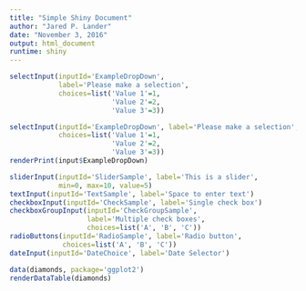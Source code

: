 ```yaml
---
title: "Simple Shiny Document"
author: "Jared P. Lander"
date: "November 3, 2016"
output: html_document
runtime: shiny
---
```



```r
selectInput(inputId='ExampleDropDown',
            label='Please make a selection',
            choices=list('Value 1'=1,
                         'Value 2'=2,
                         'Value 3'=3))
```


```r
selectInput(inputId='ExampleDropDown', label='Please make a selection',
            choices=list('Value 1'=1,
                         'Value 2'=2,
                         'Value 3'=3))
renderPrint(input$ExampleDropDown)
```


```r
sliderInput(inputId='SliderSample', label='This is a slider',
            min=0, max=10, value=5)
textInput(inputId='TextSample', label='Space to enter text')
checkboxInput(inputId='CheckSample', label='Single check box')
checkboxGroupInput(inputId='CheckGroupSample',
                   label='Multiple check boxes',
                   choices=list('A', 'B', 'C'))
radioButtons(inputId='RadioSample', label='Radio button',
             choices=list('A', 'B', 'C'))
dateInput(inputId='DateChoice', label='Date Selector')
```


```r
data(diamonds, package='ggplot2')
renderDataTable(diamonds)
```